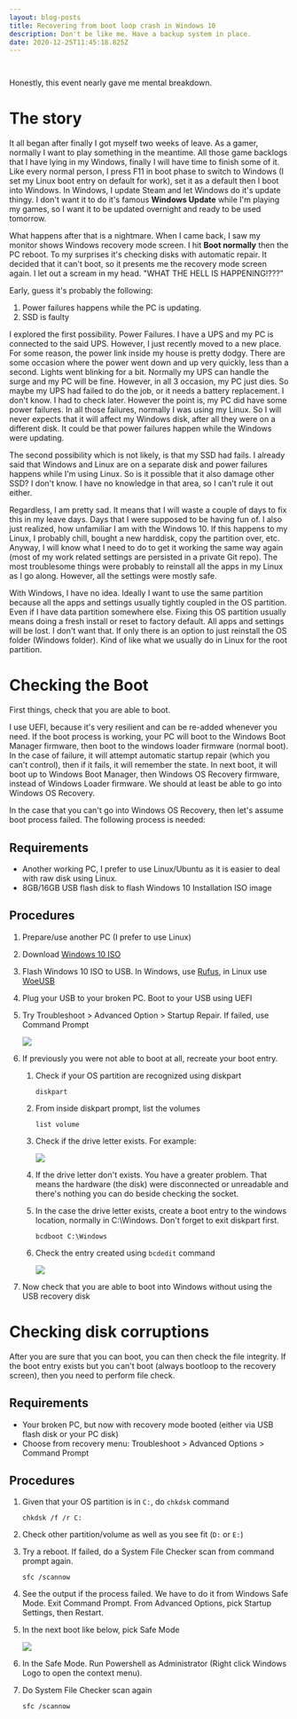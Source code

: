 ```yaml
---
layout: blog-posts
title: Recovering from boot loop crash in Windows 10
description: Don't be like me. Have a backup system in place.
date: 2020-12-25T11:45:18.825Z
---
```

![]()

![]()

Honestly, this event nearly gave me mental breakdown.

# The story

It all began after finally I got myself two weeks of leave. As a gamer, normally I want to play something in the meantime. All those game backlogs that I have lying in my Windows, finally I will have time to finish some of it. Like every normal person, I press F11 in boot phase to switch to Windows (I set my Linux boot entry on default for work), set it as a default then I boot into Windows. In Windows, I update Steam and let Windows do it's update thingy. I don't want it to do it's famous **Windows Update** while I'm playing my games, so I want it to be updated overnight and ready to be used tomorrow.

What happens after that is a nightmare. When I came back, I saw my monitor shows Windows recovery mode screen. I hit **Boot normally** then the PC reboot. To my surprises it's checking disks with automatic repair. It decided that it can't boot, so it presents me the recovery mode screen again. I let out a scream in my head. "WHAT THE HELL IS HAPPENING!???"

Early, guess it's probably the following:

1. Power failures happens while the PC is updating.
2. SSD is faulty

I explored the first possibility. Power Failures. I have a UPS and my PC is connected to the said UPS. However, I just recently moved to a new place. For some reason, the power link inside my house is pretty dodgy. There are some occasion where the power went down and up very quickly, less than a second. Lights went blinking for a bit. Normally my UPS can handle the surge and my PC will be fine. However, in all 3 occasion, my PC just dies. So maybe my UPS had failed to do the job, or it needs a battery replacement. I don't know. I had to check later. However the point is, my PC did have some power failures. In all those failures, normally I was using my Linux. So I will never expects that it will affect my Windows disk, after all they were on a different disk. It could be that power failures happen while the Windows were updating.

The second possibility which is not likely, is that my SSD had fails. I already said that Windows and Linux are on a separate disk and power failures happens while I'm using Linux. So is it possible that it also damage other SSD? I don't know. I have no knowledge in that area, so I can't rule it out either.

Regardless, I am pretty sad. It means that I will waste a couple of days to fix this in my leave days. Days that I were supposed to be having fun of. I also just realized, how unfamiliar I am with the Windows 10. If this happens to my Linux, I probably chill, bought a new harddisk, copy the partition over, etc. Anyway, I will know what I need to do to get it working the same way again (most of my work related settings are persisted in a private Git repo). The most troublesome things were probably to reinstall all the apps in my Linux as I go along. However, all the settings were mostly safe.

With Windows, I have no idea. Ideally I want to use the same partition because all the apps and settings usually tightly coupled in the OS partition. Even if I have data partition somewhere else. Fixing this OS partition usually means doing a fresh install or reset to factory default. All apps and settings will be lost. I don't want that. If only there is an option to just reinstall the OS folder (Windows folder). Kind of like what we usually do in Linux for the root partition.

# Checking the Boot

First things, check that you are able to boot.

I use UEFI, because it's very resilient and can be re-added whenever you need. If the boot process is working, your PC will boot to the Windows Boot Manager firmware, then boot to the windows loader firmware (normal boot). In the case of failure, it will attempt automatic startup repair (which you can't control), then if it fails, it will remember the state. In next boot, it will boot up to Windows Boot Manager, then Windows OS Recovery firmware, instead of Windows Loader firmware. We should at least be able to go into Windows OS Recovery.

In the case that you can't go into Windows OS Recovery, then let's assume boot process failed. The following process is needed:

## Requirements

* Another working PC, I prefer to use Linux/Ubuntu as it is easier to deal with raw disk using Linux.
* 8GB/16GB USB flash disk to flash Windows 10 Installation ISO image

## Procedures

1. Prepare/use another PC (I prefer to use Linux)
2. Download [Windows 10 ISO](https://www.microsoft.com/en-us/software-download/windows10ISO)
3. Flash Windows 10 ISO to USB. In Windows, use [Rufus](https://rufus.ie/), in Linux use [WoeUSB](https://github.com/WoeUSB/WoeUSB)
4. Plug your USB to your broken PC. Boot to your USB using UEFI
5. Try Troubleshoot > Advanced Option > Startup Repair. If failed, use Command Prompt

   ![](/images/uploads/screen-shot-2020-12-27-at-20.04.56.png)
6. If previously you were not able to boot at all, recreate your boot entry.

   1. Check if your OS partition are recognized using diskpart

      ```
      diskpart
      ```
   2. From inside diskpart prompt, list the volumes

      ```
      list volume
      ```
   3. Check if the drive letter exists. For example:

      ![](/images/uploads/screen-shot-2020-12-27-at-20.16.03.png)
   4. If the drive letter don't exists. You have a greater problem. That means the hardware (the disk) were disconnected or unreadable and there's nothing you can do beside checking the socket.
   5. In the case the drive letter exists, create a boot entry to the windows location, normally in C:\Windows. Don't forget to exit diskpart first.

      ```
      bcdboot C:\Windows
      ```
   6. Check the entry created using `bcdedit` command

      ![](/images/uploads/screen-shot-2020-12-27-at-20.36.52.png)
7. Now check that you are able to boot into Windows without using the USB recovery disk

# Checking disk corruptions

After you are sure that you can boot, you can then check the file integrity. If the boot entry exists but you can't boot (always bootloop to the recovery screen), then you need to perform file check.

## Requirements

* Your broken PC, but now with recovery mode booted (either via USB flash disk or your PC disk)
* Choose from recovery menu: Troubleshoot > Advanced Options > Command Prompt

## Procedures

1. Given that your OS partition is in `C:`, do `chkdsk` command

   ```
   chkdsk /f /r C:
   ```
2. Check other partition/volume as well as you see fit (`D:` or `E:`)
3. Try a reboot. If failed, do a System File Checker scan from command prompt again.

   ```
   sfc /scannow
   ```
4. See the output if the process failed. We have to do it from Windows Safe Mode. Exit Command Prompt. From Advanced Options, pick Startup Settings, then Restart.
5. In the next boot like below, pick Safe Mode

   ![](/images/uploads/screen-shot-2020-12-27-at-21.02.05.png)

6. In the Safe Mode. Run Powershell as Administrator (Right click Windows Logo to open the context menu).

7. Do System File Checker scan again

   ```
   sfc /scannow
   ```